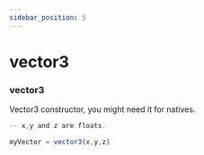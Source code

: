 ```yaml
---
sidebar_position: 5
---
```


# vector3

### vector3
Vector3 constructor, you might need it for natives.

```jsx title="vector3 Example"
-- x,y and z are floats.

myVector = vector3(x,y,z)
```